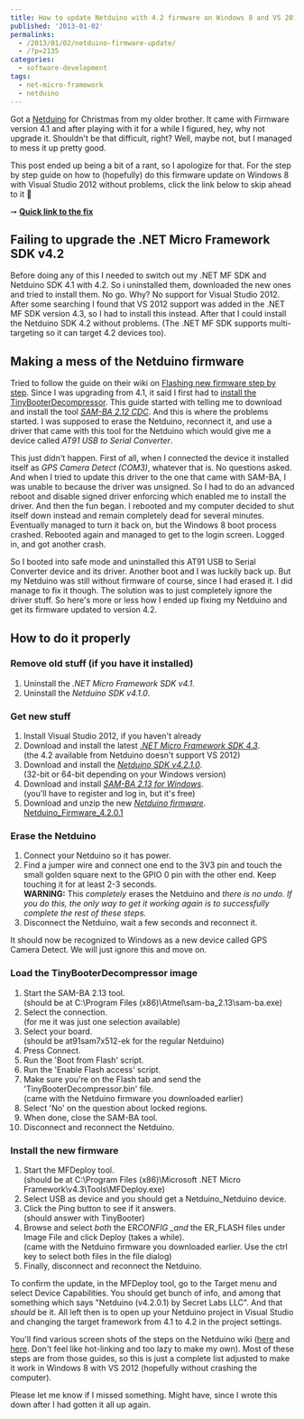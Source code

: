 ---
title: How to update Netduino with 4.2 firmware on Windows 8 and VS 2012
published: '2013-01-02'
permalinks:
  - /2013/01/02/netduino-firmware-update/
  - /?p=2135
categories:
  - software-development
tags:
  - net-micro-framework
  - netduino
---

Got a <a href="http://netduino.com/netduino/">Netduino</a> for Christmas from my older brother. It came with Firmware version 4.1 and after playing with it for a while I figured, hey, why not upgrade it. Shouldn't be that difficult, right? Well, maybe not, but I managed to mess it up pretty good.

This post ended up being a bit of a rant, so I apologize for that. For the step by step guide on how to (hopefully) do this firmware update on Windows 8 with Visual Studio 2012 without problems, click the link below to skip ahead to it 🙂

➙ <a href="#the-fix">**Quick link to the fix**</a>

## Failing to upgrade the .NET Micro Framework SDK v4.2

Before doing any of this I needed to switch out my .NET MF SDK and Netduino SDK 4.1 with 4.2. So i uninstalled them, downloaded the new ones and tried to install them. No go. Why? No support for Visual Studio 2012. After some searching I found that VS 2012 support was added in the .NET MF SDK version 4.3, so I had to install this instead. After that I could install the Netduino SDK 4.2 without problems. (The .NET MF SDK supports multi-targeting so it can target 4.2 devices too).

## Making a mess of the Netduino firmware

Tried to follow the guide on their wiki on <a href="http://wiki.netduino.com/Flashing-new-firmware-step-by-step.ashx">Flashing new firmware step by step</a>. Since I was upgrading from 4.1, it said I first had to <a href="http://wiki.netduino.com/Installing-the-TinyBooterDecompressor-step-by-step.ashx">install the TinyBooterDecompressor</a>. This guide started with telling me to download and install the tool <a href="http://www.atmel.com/tools/ATMELSAM-BAIN-SYSTEMPROGRAMMER.aspx">_SAM-BA 2.12 CDC_</a>. And this is where the problems started. I was supposed to erase the Netduino, reconnect it, and use a driver that came with this tool for the Netduino which would give me a device called _AT91 USB to Serial Converter_.

This just didn't happen. First of all, when I connected the device it installed itself as _GPS Camera Detect (COM3)_, whatever that is. No questions asked. And when I tried to update this driver to the one that came with SAM-BA, I was unable to because the driver was unsigned. So I had to do an advanced reboot and disable signed driver enforcing which enabled me to install the driver. And then the fun began. I rebooted and my computer decided to shut itself down instead and remain completely dead for several minutes. Eventually managed to turn it back on, but the Windows 8 boot process crashed. Rebooted again and managed to get to the login screen. Logged in, and got another crash.

So I booted into safe mode and uninstalled this AT91 USB to Serial Converter device and its driver. Another boot and I was luckily back up. But my Netduino was still without firmware of course, since I had erased it. I did manage to fix it though. The solution was to just completely ignore the driver stuff. So here's more or less how I ended up fixing my Netduino and get its firmware updated to version 4.2.

<h2 id="the-fix">How to do it properly</h2>

### Remove old stuff (if you have it installed)

1. Uninstall the _.NET Micro Framework SDK v4.1_.
1. Uninstall the _Netduino SDK v4.1.0_.

### Get new stuff

1. Install Visual Studio 2012, if you haven't already
1. Download and install the latest <a href="http://netmf.codeplex.com/">_.NET Micro Framework SDK 4.3_</a>.<br/>(the 4.2 available from Netduino doesn't support VS 2012)
1. Download and install the <a href="http://netduino.com/downloads/">_Netduino SDK v4.2.1.0_</a>.<br/>(32-bit or 64-bit depending on your Windows version)
1. Download and install <a href="http://www.atmel.com/tools/ATMELSAM-BAIN-SYSTEMPROGRAMMER.aspx">_SAM-BA 2.13 for Windows_</a>.<br/>(you'll have to register and log in, but it's free)
1. Download and unzip the new <a href="http://wiki.netduino.com/Firmware.ashx">_Netduino firmware_</a>.
   <a href="http://www.geekality.net/wp-content/uploads/2013/01/Netduino_Firmware_4.2.0.1.7z">
     Netduino_Firmware_4.2.0.1
   </a>

### Erase the Netduino

1. Connect your Netduino so it has power.
1. Find a jumper wire and connect one end to the 3V3 pin and touch the small golden square next to the GPIO 0 pin with the other end. Keep touching it for at least 2-3 seconds.<br/>**WARNING:** This _completely_ erases the Netduino and _there is no undo. If you do this, the only way to get it working again is to successfully complete the rest of these steps._
1. Disconnect the Netduino, wait a few seconds and reconnect it.

It should now be recognized to Windows as a new device called GPS Camera Detect. We will just ignore this and move on.

### Load the TinyBooterDecompressor image

1. Start the SAM-BA 2.13 tool.<br/>(should be at C:\Program Files (x86)\Atmel\sam-ba_2.13\sam-ba.exe)
1. Select the connection.<br/>(for me it was just one selection available)
1. Select your board.<br/>(should be at91sam7x512-ek for the regular Netduino)
1. Press Connect.
1. Run the 'Boot from Flash' script.
1. Run the 'Enable Flash access' script.
1. Make sure you're on the Flash tab and send the 'TinyBooterDecompressor.bin' file.<br/>(came with the Netduino firmware you downloaded earlier)
1. Select 'No' on the question about locked regions.
1. When done, close the SAM-BA tool.
1. Disconnect and reconnect the Netduino.

### Install the new firmware

1. Start the MFDeploy tool.<br/>(should be at C:\Program Files (x86)\Microsoft .NET Micro Framework\v4.3\Tools\MFDeploy.exe)
1. Select USB as device and you should get a Netduino_Netduino device.
1. Click the Ping button to see if it answers.<br/>(should answer with TinyBooter)
1. Browse and select _both_ the ER*CONFIG \_and* the ER_FLASH files under Image File and click Deploy (takes a while).<br/>(came with the Netduino firmware you downloaded earlier. Use the ctrl key to select both files in the file dialog)
1. Finally, disconnect and reconnect the Netduino.

To confirm the update, in the MFDeploy tool, go to the Target menu and select Device Capabilities. You should get bunch of info, and among that something which says "Netduino (v4.2.0.1) by Secret Labs LLC". And that _should_ be it. All left then is to open up your Netduino project in Visual Studio and changing the target framework from 4.1 to 4.2 in the project settings.

You'll find various screen shots of the steps on the Netduino wiki (<a href="http://wiki.netduino.com/Flashing-new-firmware-step-by-step.ashx">here</a> and <a href="http://wiki.netduino.com/Installing-the-TinyBooterDecompressor-step-by-step.ashx">here</a>. Don't feel like hot-linking and too lazy to make my own). Most of these steps are from those guides, so this is just a complete list adjusted to make it work in Windows 8 with VS 2012 (hopefully without crashing the computer).

Please let me know if I missed something. Might have, since I wrote this down after I had gotten it all up again.
